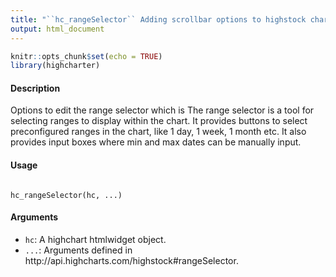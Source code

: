 ```yaml
---
title: "``hc_rangeSelector`` Adding scrollbar options to highstock charts"
output: html_document
---
```


```r

knitr::opts_chunk$set(echo = TRUE)
library(highcharter)
```


#### Description 

Options to edit the range selector which is The range selector is a tool for selecting ranges to display within the chart. It provides buttons to select preconfigured ranges in the chart, like 1 day, 1 week,
1 month etc. It also provides input boxes where min and max dates can be manually input.

#### Usage
<pre><code>
hc_rangeSelector(hc, ...)
</code></pre>

#### Arguments 

* ``hc ``: A highchart htmlwidget object.
* ``...``: Arguments defined in http://api.highcharts.com/highstock#rangeSelector.





